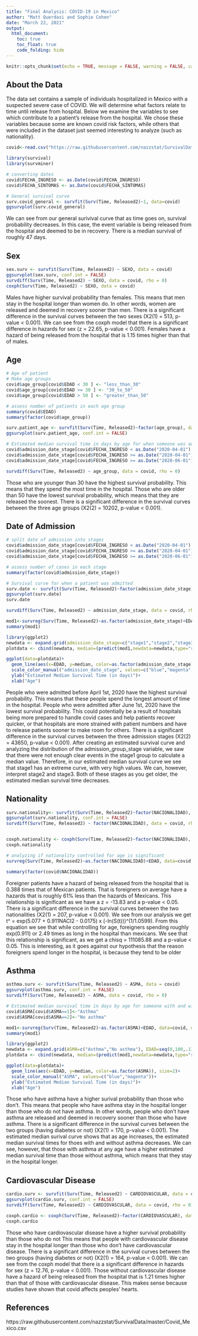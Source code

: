 ```yaml
---
title: "Final Analysis: COVID-19 in Mexico"
author: "Matt Querdasi and Sophie Cohen"
date: "March 22, 2021"
output:
  html_document:
    toc: true
    toc_float: true
    code_folding: hide
---
```


```r
knitr::opts_chunk$set(echo = TRUE, message = FALSE, warning = FALSE, cache = TRUE)
```

## About the Data
The data set contains a sample of individuals hospitalized in Mexico with a suspected severe case of COVID. We will determine what factors relate to time until release from hospital. Below we examine the variables to see which contribute to a patient’s release from the hospital. We chose these variables because some are known covid risk factors, while others that were included in the dataset just seemed interesting to analyze (such as nationality).

```r
covid<-read.csv("https://raw.githubusercontent.com/nazzstat/SurvivalData/master/Covid_Mexico.csv")

library(survival)
library(survminer)

# converting dates
covid$FECHA_INGRESO <- as.Date(covid$FECHA_INGRESO)
covid$FECHA_SINTOMAS <- as.Date(covid$FECHA_SINTOMAS)

# General survival curve 
surv.covid_general <- survfit(Surv(Time, Released2)~1, data=covid)
ggsurvplot(surv.covid_general)
```

We can see from our general surivival curve that as time goes on, survival probability decreases. In this case, the event variable is being released from the hospital and deemed to be in recovery. There is a median survival of roughly 47 days.


## Sex
```r
sex.surv <- survfit(Surv(Time, Released2) ~ SEXO, data = covid)
ggsurvplot(sex.surv, conf.int = FALSE)
survdiff(Surv(Time, Released2) ~ SEXO, data = covid, rho = 0)
coxph(Surv(Time, Released2) ~ SEXO, data = covid)
```

Males have higher survival probability than females. This means that men stay in the hospital longer than women do. In other words, women are released and deemed in recovery sooner than men. There is a significant difference in the survival curves between the two sexes (X2(1) = 513, p-value < 0.001). We can see from the coxph model that there is a significant difference in hazards for sex (z = 22.65, p-value < 0.001). Females have a hazard of being released from the hospital that is 1.15 times higher than that of males.

## Age
```r
# Age of patient
# Make age groups
covid$age_group[covid$EDAD < 30 ] <- "less_than_30"
covid$age_group[covid$EDAD >= 30 ] <- "30_to_50"
covid$age_group[covid$EDAD > 50 ] <- "greater_than_50"

# assess number of patients in each age group
summary(covid$EDAD)
summary(factor(covid$age_group))

surv.patient_age <- survfit(Surv(Time, Released2)~factor(age_group), data=covid)
ggsurvplot(surv.patient_age, conf.int = FALSE)

# Estimated median survival time in days by age for when someone was admitted into hospital
covid$admission_date_stage[covid$FECHA_INGRESO < as.Date("2020-04-01") ] <- "stage1"
covid$admission_date_stage[covid$FECHA_INGRESO >= as.Date("2020-04-01") ] <- "stage2"
covid$admission_date_stage[covid$FECHA_INGRESO >= as.Date("2020-06-01") ] <- "stage3"

survdiff(Surv(Time, Released2) ~ age_group, data = covid, rho = 0)
```

Those who are younger than 30 have the highest survival probability. This means that they spend the most time in the hospital. Those who are older than 50 have the lowest survival probability, which means that they are released the soonest. There is a significant difference in the survival curves between the three age groups (X2(2) = 10202, p-value < 0.001).


## Date of Admission
```r
# split date of admission into stages
covid$admission_date_stage[covid$FECHA_INGRESO < as.Date("2020-04-01") ] <- "stage1"
covid$admission_date_stage[covid$FECHA_INGRESO >= as.Date("2020-04-01") ] <- "stage2"
covid$admission_date_stage[covid$FECHA_INGRESO >= as.Date("2020-06-01") ] <- "stage3"

# assess number of cases in each stage
summary(factor(covid$admission_date_stage))

# Survival curve for when a patient was admitted
surv.date <- survfit(Surv(Time, Released2)~factor(admission_date_stage), data=covid)
ggsurvplot(surv.date)
surv.date

survdiff(Surv(Time, Released2) ~ admission_date_stage, data = covid, rho = 0)

mod1<-survreg(Surv(Time, Released2)~as.factor(admission_date_stage)+EDAD, data=covid, dist="exponential")
summary(mod1)

library(ggplot2)
newdata <- expand.grid(admission_date_stage=c("stage1","stage2","stage3"), EDAD=seq(0,100,.1))
plotdata <- cbind(newdata, median=(predict(mod1,newdata=newdata,type="response"))*(-log(0.5)))

ggplot(data=plotdata)+
  geom_line(aes(x=EDAD, y=median, color=as.factor(admission_date_stage)), size=2)+
  scale_color_manual("admission_date_stage", values=c("blue","magenta", "red"))+
  ylab("Estimated Median Survival Time (in days)")+
  xlab("Age")
```

People who were admitted before April 1st, 2020 have the highest survival probability. This means that these people spend the longest amount of time in the hospital. People who were admitted after June 1st, 2020 have the lowest survival probability. This could potentially be a result of hospitals being more prepared to handle covid cases and help patients recover quicker, or that hospitals are more strained with patient numbers and have to release patients sooner to make room for others. There is a significant difference in the survival curves between the three admission stages (X2(2) = 43650, p-value < 0.001). After creating an estimated survival curve and analyzing the distribution of the admission_group_stage variable, we saw that there were not enough clear events in the stage1 group to calculate a median value. Therefore, in our estimated median survival curve we see that stage1 has an extreme curve, with very high values. We can, however, interpret stage2 and stage3. Both of these stages as you get older, the estimated median survival time decreases. 


## Nationality
```r
surv.nationality<- survfit(Surv(Time, Released2)~factor(NACIONALIDAD), data=covid)
ggsurvplot(surv.nationality, conf.int = FALSE)
survdiff(Surv(Time, Released2) ~ factor(NACIONALIDAD), data = covid, rho = 0)


coxph.nationality <- coxph(Surv(Time, Released2)~factor(NACIONALIDAD), data=covid)
coxph.nationality

# analyzing if nationality controlled for age is significant
survreg(Surv(Time, Released2)~as.factor(NACIONALIDAD)+EDAD, data=covid, dist="weibull")

summary(factor(covid$NACIONALIDAD))
```

Foreigner patients have a hazard of being released from the hospital that is 0.388 times that of Mexican patients. That is foreigners on average have a hazards that is roughly 61% less than the hazards of Mexicans. This relationship is significant as we have a z = -13.83 and a p-value < 0.05.
There is a significant difference in the survival curves between the two nationalities (X2(1) = 207, p-value < 0.001).
We see from our analysis we get t^ = exp(5.077 + 0.911NACI2 - 0.0175) x (-ln(S(t)))^(1/1.0599). From this equation we see that while controlling for age, foreigners spending roughly exp(0.911) or 2.49 times as long in the hospital than mexicans. We see that this relationship is significant, as we get a chisq = 111085.88 and a p-value < 0.05. This is interesting, as it goes against our hypothesis that the reason foreigners spend longer in the hospital, is because they tend to be older


## Asthma
```r
asthma.surv <- survfit(Surv(Time, Released2) ~ ASMA, data = covid)
ggsurvplot(asthma.surv, conf.int = FALSE)
survdiff(Surv(Time, Released2) ~ ASMA, data = covid, rho = 0)

# Estimated median survival time in days by age for someone with and without asthma
covid$ASMA[covid$ASMA==1]<-"Asthma"
covid$ASMA[covid$ASMA==2]<-"No asthma"

mod1<-survreg(Surv(Time, Released2)~as.factor(ASMA)+EDAD, data=covid, dist="exponential")
summary(mod1)

library(ggplot2)
newdata <- expand.grid(ASMA=c("Asthma","No asthma"), EDAD=seq(0,100,.1))
plotdata <- cbind(newdata, median=(predict(mod1,newdata=newdata,type="response"))*(-log(0.5)))

ggplot(data=plotdata)+
  geom_line(aes(x=EDAD, y=median, color=as.factor(ASMA)), size=2)+
  scale_color_manual("ASMA", values=c("blue","magenta"))+
  ylab("Estimated Median Survival Time (in days)")+
  xlab("Age")
```

Those who have asthma have a higher surival probability than those who don't. This means that people who have asthma stay in the hospital longer than those who do not have asthma. In other words, people who don't have asthma are released and deemed in recovery sooner than those who have asthma. There is a significant difference in the survival curves between the two groups (having diabetes or not) (X2(1) = 170, p-value < 0.001). The estimated median surival curve shows that as age increases, the estimated median survival times for thoes with and without asthma decreases. We can see, however, that those with asthma at any age have a higher estimated median survival time than those without asthma, which means that they stay in the hospital longer.


## Cardiovascular Disease
```r
cardio.surv <- survfit(Surv(Time, Released2) ~ CARDIOVASCULAR, data = covid)
ggsurvplot(cardio.surv, conf.int = FALSE)
survdiff(Surv(Time, Released2) ~ CARDIOVASCULAR, data = covid, rho = 0)

coxph.cardio <- coxph(Surv(Time, Released2)~factor(CARDIOVASCULAR), data=covid)
coxph.cardio
```

Those who have cardiovascular disease have a higher survival probability than those who do not This means that people with cardiovascular disease stay in the hospital longer than those who don't have cardiovascular disease. There is a significant difference in the survival curves between the two groups (having diabetes or not) (X2(1) = 164, p-value < 0.001). We can see from the coxph model that there is a significant difference in hazards for sex (z = 12.76, p-value < 0.001). Those without cardiovascular disease have a hazard of being released from the hospital that is 1.21 times higher than that of those with cardiovascular disease. This makes sense because studies have shown that covid affects peoples' hearts.

## References
https://raw.githubusercontent.com/nazzstat/SurvivalData/master/Covid_Mexico.csv